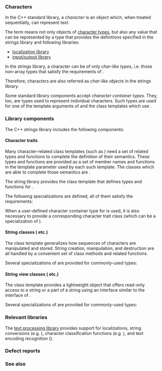 {{title|Strings library}}
{{cpp/string/navbar}}

===Characters===
In the C++ standard library, a ''character'' is an object which, when treated sequentially, can represent text.

The term means not only objects of [[cpp/language/type|character types]], but also any value that can be represented by a type that provides the definitions specified in the strings library and following libraries:
* [[cpp/locale|localization library]]
* [[cpp/io|input/output library]]
{{rrev|since=c++11|
* [[cpp/regex|regular expressions library]]
}}

In the strings library{{rev inl|since=c++11| and regular expressions library}}, a character can be of only ''char-like types'', i.e. those non-array types that satisfy the requirements of 
{{rev inl|until=c++20|{{named req|PODType}}}}{{rev inl|since=c++20|until=c++26|{{named req|TrivialType}} and {{named req|StandardLayoutType}}}}{{rev inl|since=c++26|{{named req|TriviallyCopyable}} and {{named req|StandardLayoutType}}}}.

{{rrev|since=c++26|
For any char-like type {{tt|T}}, {{c|std::is_trivially_default_constructible_v&lt;T&gt;}} is {{c|true}}.
}}

Therefore, characters are also referred as ''char-like objects'' in the strings library{{rev inl|since=c++11| and regular expressions library}}.

Some standard library components accept ''character container types''. They, too, are types used to represent individual characters. Such types are used for one of the template arguments of {{lc|std::char_traits}} and the class templates which use {{lc|std::char_traits}}.

===Library components===
The C++ strings library includes the following components:

====Character traits====
Many character-related class templates (such as {{lc|std::basic_string}}) need a set of related types and functions to complete the definition of their semantics. These types and functions are provided as a set of member {{c/core|typedef}} names and functions in the template parameter {{tt|Traits}} used by each such template. The classes which are able to complete those semantics are {{named req|CharTraits}}.

The string library provides the class template {{lc|std::char_traits}} that defines types and functions for {{lc|std::basic_string}}{{rev inl|since=c++17| and {{lc|std::basic_string_view}}}}.

The following specializations are defined, all of them satisfy the {{named req|CharTraits}} requirements:
{{dcl begin}}
{{dcl header|string}}
{{dcl|template&lt;&gt; class char_traits&lt;char&gt;;}}
{{dcl|template&lt;&gt; class char_traits&lt;wchar_t&gt;;}}
{{dcl|template&lt;&gt; class char_traits&lt;char8_t&gt;;|since=c++20}}
{{dcl|template&lt;&gt; class char_traits&lt;char16_t&gt;;|since=c++11}}
{{dcl|template&lt;&gt; class char_traits&lt;char32_t&gt;;|since=c++11}}
{{dcl end}}

When a user-defined character container type for {{lc|std::basic_string}}{{rev inl|since=c++17| and {{lc|std::basic_string_view}}}} is used, it is also necessary to provide a corresponding character trait class (which can be a specialization of {{lc|std::char_traits}}).

{{anchor|String classes}}
====String classes ({{lc|std::string}} etc.)====
The class template {{lc|std::basic_string}} generalizes how sequences of characters are manipulated and stored.  String creation, manipulation, and destruction are all handled by a convenient set of class methods and related functions.

Several specializations of {{lc|std::basic_string}} are provided for commonly-used types:
{{dsc begin}}
{{dsc header|string}}
{{dsc hitem|Type|Definition}}
{{dsc|{{ttb|std::string}}|{{c/core|std::basic_string&lt;char&gt;}}}}
{{dsc|{{ttb|std::wstring}}|{{c/core|std::basic_string&lt;wchar_t&gt;}}}}
{{dsc|{{ttb|std::u8string}} {{mark since c++20}}|{{c/core|std::basic_string&lt;char8_t&gt;}}}}
{{dsc|{{ttb|std::u16string}} {{mark since c++11}}|{{c/core|std::basic_string&lt;char16_t&gt;}}}}
{{dsc|{{ttb|std::u32string}} {{mark since c++11}}|{{c/core|std::basic_string&lt;char32_t&gt;}}}}
{{dsc end}}

{{anchor|String view classes}}
====String view classes ({{lc|std::string_view}} etc.) {{mark since c++17}}====
The class template {{lc|std::basic_string_view}} provides a lightweight object that offers read-only access to a string or a part of a string using an interface similar to the interface of {{lc|std::basic_string}}.

Several specializations of {{lc|std::basic_string_view}} are provided for commonly-used types:
{{dsc begin}}
{{dsc header|string_view}}
{{dsc hitem|Type|Definition}}
{{dsc|{{ttb|std::string_view}}|{{c/core|std::basic_string_view&lt;char&gt;}}}}
{{dsc|{{ttb|std::wstring_view}}|{{c/core|std::basic_string_view&lt;wchar_t&gt;}}}}
{{dsc|{{ttb|std::u8string_view}} {{mark since c++20}}|{{c/core|std::basic_string_view&lt;char8_t&gt;}}}}
{{dsc|{{ttb|std::u16string_view}}|{{c/core|std::basic_string_view&lt;char16_t&gt;}}}}
{{dsc|{{ttb|std::u32string_view}}|{{c/core|std::basic_string_view&lt;char32_t&gt;}}}}
{{dsc end}}

===Relevant libraries===
The [[cpp/text|text processing library]] provides support for localizations, string conversions (e.g. {{ltt std|cpp/locale/toupper}}), character classification functions (e.g. {{ltt std|cpp/locale/isspace}}), and text encoding recognition ({{ltt std|cpp/text/text_encoding}}).

===Defect reports===
{{dr list begin}}
{{dr list item|wg=lwg|dr=1170|std=C++98|before=char-like types could be array types|after=prohibited}}
{{dr list end}}

===See also===
{{dsc begin}}
{{dsc see c|c/string|Strings library|nomono=true}}
{{dsc end}}

{{langlinks|ar|de|es|fr|it|ja|pt|ru|zh}}